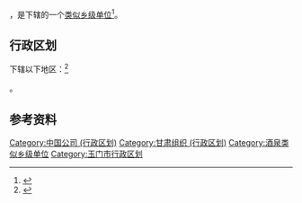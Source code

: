 {{中国乡级行政区|62/09/81/403/000}}

'''{{PAGENAMEBASE}}'''，是{{PRC admin/fullname|62/09/81/403/000|3}}下辖的一个[[类似乡级单位|类似乡级单位]]<ref>{{PRC admin/ref sgc|{{PRC admin/parent|62/09/81/403/000}}}}</ref>。

== 行政区划 ==

{{PAGENAMEBASE}}下辖以下地区：<ref>{{PRC admin/ref sgc|62/09/81/403/000}}</ref>

{{PRC admin/children|62/09/81/403/000}}。

== 参考资料 ==

{{reflist}}

{{甘肃省酒泉市玉门市行政区划}}
{{甘肃行政区划小作品}}
[[Category:中国公司_(行政区划)|Category:中国公司 (行政区划)]]
[[Category:甘肃组织_(行政区划)|Category:甘肃组织 (行政区划)]]
[[Category:酒泉类似乡级单位|Category:酒泉类似乡级单位]]
[[Category:玉门市行政区划|Category:玉门市行政区划]]